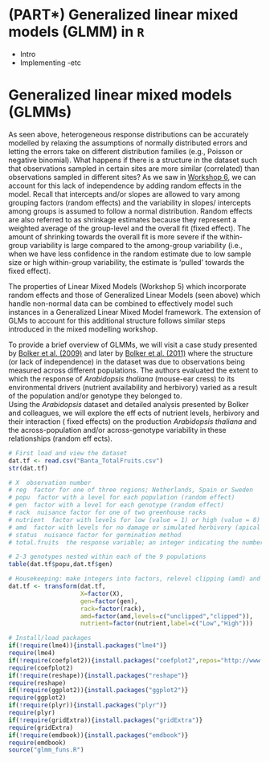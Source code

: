 # (PART\*) Generalized linear mixed models (GLMM) in `R` {-}

- Intro
- Implementing
-etc











# Generalized linear mixed models (GLMMs)

As seen above, heterogeneous response distributions can be accurately
modelled by relaxing the assumptions of normally distributed errors and
letting the errors take on different distribution families (e.g.,
Poisson or negative binomial). What happens if there is a structure in
the dataset such that observations sampled in certain sites are more
similar (correlated) than observations sampled in different sites? As we
saw in [Workshop 6](r_workshop6), we can account for this lack of
independence by adding random effects in the model. Recall that
intercepts and/or slopes are allowed to vary among grouping factors
(random effects) and the variability in slopes/ intercepts among groups
is assumed to follow a normal distribution. Random effects are also
referred to as shrinkage estimates because they represent a weighted
average of the group-level and the overall fit (fixed effect). The
amount of shrinking towards the overall fit is more severe if the
within-group variability is large compared to the among-group
variability (i.e., when we have less confidence in the random estimate
due to low sample size or high within-group variability, the estimate is
'pulled' towards the fixed effect).

The properties of Linear Mixed Models (Workshop 5) which incorporate
random effects and those of Generalized Linear Models (seen above) which
handle non-normal data can be combined to effectively model such
instances in a Generalized Linear Mixed Model framework. The extension
of GLMs to account for this additional structure follows similar steps
introduced in the mixed modelling workshop.\

To provide a brief overview of GLMMs, we will visit a case study
presented by [Bolker et al.
(2009)](http://www.facecouncil.org/puf/wp-content/uploads/2009/10/Generalized-linear-mixed-models.pdf)
and later by [Bolker et al.
(2011)](http://www.cell.com/cms/attachment/601623/4742452/mmc1.pdf)
where the structure (or lack of independence) in the dataset was due to
observations being measured across different populations. The authors
evaluated the extent to which the response of *Arabidopsis thaliana*
(mouse-ear cress) to its environmental drivers (nutrient availability
and herbivory) varied as a result of the population and/or genotype they
belonged to.\
Using the *Arabidopsis* dataset and detailed analysis presented by
Bolker and colleagues, we will explore the eff ects of nutrient levels,
herbivory and their interaction ( fixed effects) on the production
*Arabidopsis thaliana* and the across-population and/or across-genotype
variability in these relationships (random eff ects).

```r
# First load and view the dataset
dat.tf <- read.csv("Banta_TotalFruits.csv")
str(dat.tf)

# X  observation number 
# reg  factor for one of three regions; Netherlands, Spain or Sweden
# popu  factor with a level for each population (random effect)
# gen  factor with a level for each genotype (random effect)
# rack  nuisance factor for one of two greenhouse racks
# nutrient  factor with levels for low (value = 1) or high (value = 8) nutrients (fixed effect)
# amd  factor with levels for no damage or simulated herbivory (apical meristem damage) (fixed effect)
# status  nuisance factor for germination method
# total.fruits  the response variable; an integer indicating the number of fruits per plant 

# 2-3 genotypes nested within each of the 9 populations
table(dat.tf$popu,dat.tf$gen)

# Housekeeping: make integers into factors, relevel clipping (amd) and rename nutrient levels
dat.tf <- transform(dat.tf,
                    X=factor(X),
                    gen=factor(gen),
                    rack=factor(rack),
                    amd=factor(amd,levels=c("unclipped","clipped")),
                    nutrient=factor(nutrient,label=c("Low","High")))

# Install/load packages
if(!require(lme4)){install.packages("lme4")}
require(lme4)
if(!require(coefplot2)){install.packages("coefplot2",repos="http://www.math.mcmaster.ca/bolker/R",type="source")}
require(coefplot2)     
if(!require(reshape)){install.packages("reshape")}
require(reshape) 
if(!require(ggplot2)){install.packages("ggplot2")}
require(ggplot2)
if(!require(plyr)){install.packages("plyr")}
require(plyr)
if(!require(gridExtra)){install.packages("gridExtra")}
require(gridExtra)
if(!require(emdbook)){install.packages("emdbook")}
require(emdbook)
source("glmm_funs.R")
```

